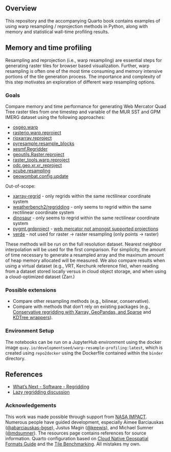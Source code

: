 ## Overview

This repository and the accompanying Quarto book contains examples of using warp resampling / reprojection methods in Python, along with memory and statistical wall-time profiling results.

## Memory and time profiling

Resampling and reprojection (i.e., warp resampling) are essential steps for generating raster tiles for browser based visualization. Further, warp resampling is often one of the most time consuming and memory intensive portions of the tile generation process. The importance and complexity of this step motivates an exploration of different warp resampling options.

### Goals

Compare memory and time performance for generating Web Mercator Quad Tree raster tiles from one timestep and variable of the MUR SST and GPM IMERG dataset using the following approaches:

- [osgeo.warp](https://gdal.org/en/latest/api/python/utilities.html#osgeo.gdal.Warp)
- [rasterio.warp.reproject](https://rasterio.readthedocs.io/en/stable/api/rasterio.warp.html#rasterio.warp.reproject)
- [rioxarray.reproject](https://corteva.github.io/rioxarray/html/rioxarray.html#rioxarray.raster_array.RasterArray.reproject)
- [pyresample.resample_blocks](https://pyresample.readthedocs.io/en/stable/api/pyresample.html#pyresample.resampler.resample_blocks)
- [xesmf.Regridder](https://xesmf.readthedocs.io/en/stable/user_api.html#xesmf.frontend.Regridder)
- [geoutils.Raster.reproject](https://geoutils.readthedocs.io/en/stable/gen_modules/geoutils.Raster.reproject.html#geoutils.Raster.reproject)
- [raster_tools.warp.reproject](https://um-rmrs.github.io/raster_tools/reference/generated/raster_tools.warp.reproject.html)
- [odc.geo.xr.xr_reproject](https://odc-geo.readthedocs.io/en/latest/_api/odc.geo.xr.xr_reproject.html)
- [xcube.resampling](https://xcube.readthedocs.io/en/latest/api.html#cube-resampling)
- [geowombat.config.update](https://geowombat.readthedocs.io/en/latest/tutorial-crs.html#transforming-a-crs-on-the-fly)

Out-of-scope:

- [xarray-regrid](https://github.com/EXCITED-CO2/xarray-regrid/) - only regrids within the same rectilinear coordinate system
- [weatherbench2/regridding](https://github.com/google-research/weatherbench2/blob/main/weatherbench2/regridding.py) - only seems to regrid within the same rectilinear coordinate system
- [dinosaur](https://github.com/google-research/dinosaur/blob/67c686945a8e4dd24ab23bcee806ce69c8d4f853/dinosaur/horizontal_interpolation.py#L241) - only seems to regrid within the same rectilinear coordinate system
- [pygmt.grdproject](https://www.pygmt.org/latest/api/generated/pygmt.grdproject.html#pygmt.grdproject) - [web mercator not amongst supported projections](https://www.pygmt.org/latest/projections/index.html)
- [verde](https://www.fatiando.org/verde/latest/) - not used for raster -> raster resampling (only points -> raster)

These methods will be run on the full resolution dataset. Nearest neighbor interpolation will be used for the first comparison. For simplicity, the amount of time necessary to generate a resampled array and the maximum amount of heap memory allocated will be measured. We also compare results when using a virtual dataset (e.g., VRT, Kerchunk reference file), when reading from a dataset stored locally versus in cloud object storage, and when using a cloud-optimized dataset (Zarr.)

### Possible extensions

- Compare other resampling methods (e.g., bilinear, conservative).
- Compare with methods that don't rely on existing packages (e.g., [Conservative regridding with Xarray, GeoPandas, and Sparse](https://discourse.pangeo.io/t/conservative-region-aggregation-with-xarray-geopandas-and-sparse/2715) and [KDTree wrappers](https://github.com/arctic-carbon/eddy-footprint/blob/46935785ced10f24263cd740f81b0aaf02d9bf33/eddy_footprint/spatial.py#L38-L45)).

### Environment Setup

The notebooks can be run on a JupyterHub environment using the docker image `quay.io/developmentseed/warp-resample-profiling:latest`, which is created using `repo2docker` using the Dockerfile contained within the `binder` directory.

## References

- [What's Next - Software - Regridding](https://discourse.pangeo.io/t/whats-next-software-regridding/3896)
- [Lazy regridding discussion](https://discourse.pangeo.io/t/can-a-reprojection-change-of-crs-operation-be-done-lazily-using-rioxarray/4468)

### Acknowledgements

This work was made possible through support from [NASA IMPACT](https://impact.earthdata.nasa.gov/). Numerous people have guided development, especially Aimee Barciauskas ([@abarciauskas-bgse](https://github.com/abarciauskas-bgse)), Justus Magin ([@keewis](https://github.com/keewis)), and Michael Sumner ([@mdsumner](https://github.com/mdsumner)). The resources page contains references for source information. Quarto configuration based on [Cloud Native Geospatial Formats Guide](https://github.com/cloudnativegeo/cloud-optimized-geospatial-formats-guide) and the [Tile Benchmarking](https://developmentseed.org/tile-benchmarking/). All mistakes my own.

